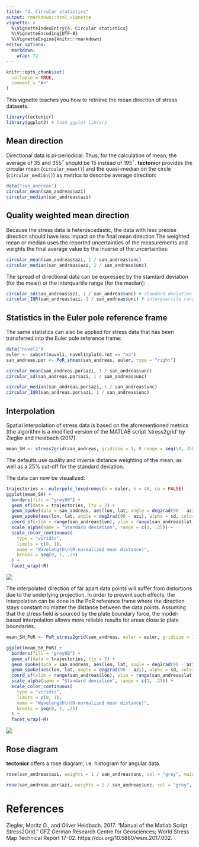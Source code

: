 ```yaml
---
title: "4. Circular statistics"
output: rmarkdown::html_vignette
vignette: >
  %\VignetteIndexEntry{4. Circular statistics}
  %\VignetteEncoding{UTF-8}
  %\VignetteEngine{knitr::rmarkdown}
editor_options: 
  markdown: 
    wrap: 72
---
```


```r
knitr::opts_chunk$set(
  collapse = TRUE,
  comment = "#>"
)
```

This vignette teaches you how to retrieve the mean direction of stress 
datasets. 

```r
library(tectonicr)
library(ggplot2) # load ggplot library
```

## Mean direction
Directional data is pi-periodical. 
Thus, for the calculation of mean, the average of 35 and 355$^{\circ}$ 
should be 15 instead of 195$^{\circ}$. 
**tectonicr** provides the circular mean (`circular_mean()`) and the 
quasi-median on the circle (`circular_median()`)
as metrics to describe average direction:

```r
data("san_andreas")
circular_mean(san_andreas$azi)
circular_median(san_andreas$azi)
```

## Quality weighted mean direction
Because the stress data is heteroscedastic, the data with less precise 
direction should have less impact on the final mean direction The weighted 
mean or median uses the reported uncertainties of the measurements and weights 
the final average value by the inverse of the uncertainties:
```r
circular_mean(san_andreas$azi, 1 / san_andreas$unc)
circular_median(san_andreas$azi, 1 / san_andreas$unc)
```
The spread of directional data can be expressed by the standard deviation (for 
the mean) or the interquartile range (for the median):
```r
circular_sd(san_andreas$azi, 1 / san_andreas$unc) # standard deviation
circular_IQR(san_andreas$azi, 1 / san_andreas$unc) # interquartile range
```


## Statistics in the Euler pole reference frame
The same statistics can also be applied for stress data that has been 
transferred into the Euler pole reference frame:
```r
data("nuvel1")
euler <- subset(nuvel1, nuvel1$plate.rot == "na")
san_andreas.por <- PoR_shmax(san_andreas, euler, type = "right")
```


```r
circular_mean(san_andreas.por$azi, 1 / san_andreas$unc)
circular_sd(san_andreas.por$azi, 1 / san_andreas$unc)

circular_median(san_andreas.por$azi, 1 / san_andreas$unc)
circular_IQR(san_andreas.por$azi, 1 / san_andreas$unc)
```

## Interpolation
Spatial interpolation of stress data is based on the aforementioned metrics (the
algorithm is a modified version of the MATLAB script 'stress2grid' by Ziegler and Heidbach (2017).
```r
mean_SH <- stress2grid(san_andreas, gridsize = 1, R_range = seq(50, 350, 100))
```

The defaults use quality and inverse distance weighting of the mean, as well as 
a 25% cut-off for the standard deviation. 

The data can now be visualized:  
```r
trajectories <- eulerpole_loxodromes(x = euler, n = 40, cw = FALSE)
ggplot(mean_SH) +
  borders(fill = "grey80") +
  geom_sf(data = trajectories, lty = 2) +
  geom_spoke(data = san_andreas, aes(lon, lat, angle = deg2rad(90 - azi)), radius = .5, color = "grey30", position = "center_spoke") +
  geom_spoke(aes(lon, lat, angle = deg2rad(90 - azi), alpha = sd, color = mdr), radius = 1, position = "center_spoke", size = 1) +
  coord_sf(xlim = range(san_andreas$lon), ylim = range(san_andreas$lat)) +
  scale_alpha(name = "Standard deviation", range = c(1, .25)) +
  scale_color_continuous(
    type = "viridis",
    limits = c(0, 1),
    name = "Wavelength\n(R-normalized mean distance)",
    breaks = seq(0, 1, .25)
  ) +
  facet_wrap(~R)
```
![](interpolation.png)

The interpolated direction of far apart data points will suffer from distortions
due to the underlying projection. In order to prevent such effects, the 
interpolation can be done in the PoR reference frame where the direction stays 
constant no matter the distance between the data points. Assuming that the 
stress field is sourced by the plate boundary force, the model-based 
interpolation allows more reliable results for areas close to plate boundaries.

```r
mean_SH_PoR <- PoR_stress2grid(san_andreas, euler = euler, gridsize = 1, R_range = seq(50, 350, 100))
```

```r
ggplot(mean_SH_PoR) +
  borders(fill = "grey80") +
  geom_sf(data = trajectories, lty = 2) +
  geom_spoke(data = san_andreas, aes(lon, lat, angle = deg2rad(90 - azi)), radius = .5, color = "grey30", position = "center_spoke") +
  geom_spoke(aes(lon, lat, angle = deg2rad(90 - azi), alpha = sd, color = mdr), radius = 1, position = "center_spoke", size = 1) +
  coord_sf(xlim = range(san_andreas$lon), ylim = range(san_andreas$lat)) +
  scale_alpha(name = "Standard deviation", range = c(1, .25)) +
  scale_color_continuous(
    type = "viridis",
    limits = c(0, 1),
    name = "Wavelength\n(R-normalized mean distance)",
    breaks = seq(0, 1, .25)
  ) +
  facet_wrap(~R)
```
![](interpolation_PoR.png)



## Rose diagram
**tectonicr** offers a rose diagram, i.e. histogram for angular data. 
```r
rose(san_andreas$azi, weights = 1 / san_andreas$unc, col = "grey", main = "North pole")
```

```r
rose(san_andreas.por$azi, weights = 1 / san_andreas$unc, col = "grey", main = "Euler pole")
```

# References

Ziegler, Moritz O., and Oliver Heidbach. 2017. “Manual of the Matlab Script Stress2Grid.” GFZ German Research Centre for Geosciences; World Stress Map Technical Report 17-02. https://doi.org/10.5880/wsm.2017.002. 
